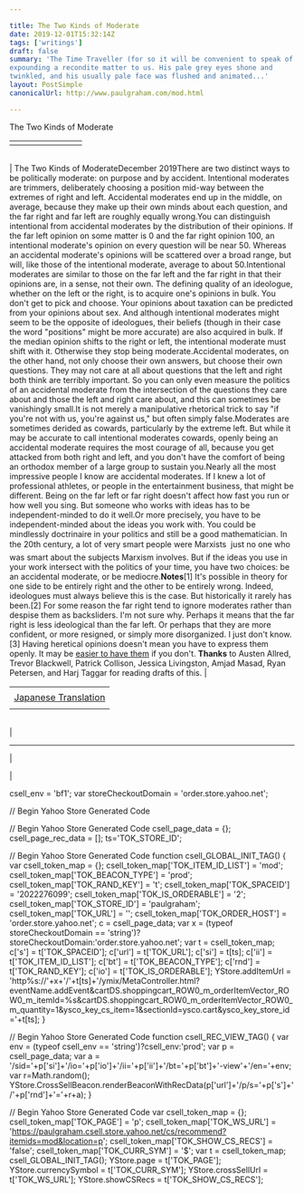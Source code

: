 ```yaml
---

title: The Two Kinds of Moderate
date: 2019-12-01T15:32:14Z
tags: ['writings']
draft: false
summary: 'The Time Traveller (for so it will be convenient to speak of him) was
expounding a recondite matter to us. His pale grey eyes shone and
twinkled, and his usually pale face was flushed and animated...'
layout: PostSimple
canonicalUrl: http://www.paulgraham.com/mod.html

---
```


 <!-- 
 (new Image).src="https://store.yahoo.net/cgi-bin/refsd?e=http://www.paulgraham.com/mod.html&h=www.paulgraham.com&v=1.0&dr=" + escape(document.referrer); 
 -->

The Two Kinds of Moderate

|     |     |     |     |     |     |     |     |
| --- | --- | --- | --- | --- | --- | --- | --- |
|     |     |

|     |
| --- |

| The Two Kinds of ModerateDecember 2019There are two distinct ways to be politically moderate: on purpose
and by accident. Intentional moderates are trimmers, deliberately
choosing a position mid-way between the extremes of right and left.
Accidental moderates end up in the middle, on average, because they
make up their own minds about each question, and the far right and
far left are roughly equally wrong.You can distinguish intentional from accidental moderates by the
distribution of their opinions. If the far left opinion on some
matter is 0 and the far right opinion 100, an intentional moderate's
opinion on every question will be near 50. Whereas an accidental
moderate's opinions will be scattered over a broad range, but will,
like those of the intentional moderate, average to about 50.Intentional moderates are similar to those on the far left and the
far right in that their opinions are, in a sense, not their own.
The defining quality of an ideologue, whether on the left or the
right, is to acquire one's opinions in bulk. You don't get to pick
and choose. Your opinions about taxation can be predicted from your
opinions about sex. And although intentional moderates
might seem to be the opposite of ideologues, their beliefs (though
in their case the word "positions" might be more accurate) are also
acquired in bulk. If the median opinion shifts to the right or left,
the intentional moderate must shift with it. Otherwise they stop
being moderate.Accidental moderates, on the other hand, not only choose their own
answers, but choose their own questions. They may not care at all
about questions that the left and right both think are terribly
important. So you can only even measure the politics of an accidental
moderate from the intersection of the questions they care about and
those the left and right care about, and this can
sometimes be vanishingly small.It is not merely a manipulative rhetorical trick to say "if you're
not with us, you're against us," but often simply false.Moderates are sometimes derided as cowards, particularly by
the extreme left. But while it may be accurate to call intentional
moderates cowards, openly being an accidental moderate requires the
most courage of all, because you get attacked from both right and
left, and you don't have the comfort of being an orthodox member
of a large group to sustain you.Nearly all the most impressive people I know are accidental moderates.
If I knew a lot of professional athletes, or people in the entertainment
business, that might be different. Being on the far left or far
right doesn't affect how fast you run or how well you sing. But
someone who works with ideas has to be independent-minded to do it
well.Or more precisely, you have to be independent-minded about the ideas
you work with. You could be mindlessly doctrinaire in your politics
and still be a good mathematician. In the 20th century, a lot of
very smart people were Marxists  just no one who was smart about
the subjects Marxism involves. But if the ideas you use in your
work intersect with the politics of your time, you have two choices:
be an accidental moderate, or be mediocre.**Notes**[1] It's possible in theory for one side to be entirely right and
the other to be entirely wrong. Indeed, ideologues must always
believe this is the case. But historically it rarely has been.[2] For some reason the far right tend to ignore moderates rather
than despise them as backsliders. I'm not sure why. Perhaps it
means that the far right is less ideological than the far left. Or
perhaps that they are more confident, or more resigned, or simply
more disorganized. I just don't know.[3] Having heretical opinions doesn't mean you have to express
them openly. It may be
[easier to have them](say.html) if you don't.
**Thanks** to Austen Allred, Trevor Blackwell, Patrick Collison, Jessica Livingston,
Amjad Masad, Ryan Petersen, and Harj Taggar for reading drafts of this. |

|                                                                    |
| ------------------------------------------------------------------ |
|                                                                    |
| [Japanese Translation](https://note.com/tokyojack/n/n64147f0ff2f3) |
|                                                                    |

|     |
| --- |

|

---

|

|

csell_env = 'bf1';
var storeCheckoutDomain = 'order.store.yahoo.net';

// Begin Yahoo Store Generated Code

// Begin Yahoo Store Generated Code
csell_page_data = {}; csell_page_rec_data = []; ts='TOK_STORE_ID';

// Begin Yahoo Store Generated Code
function csell_GLOBAL_INIT_TAG() { var csell_token_map = {}; csell_token_map['TOK\_ITEM\_ID\_LIST'] = 'mod'; csell_token_map['TOK\_BEACON\_TYPE'] = 'prod'; csell_token_map['TOK\_RAND\_KEY'] = 't'; csell_token_map['TOK\_SPACEID'] = '2022276099'; csell_token_map['TOK\_IS\_ORDERABLE'] = '2'; csell_token_map['TOK\_STORE\_ID'] = 'paulgraham'; csell_token_map['TOK\_URL'] = ''; csell_token_map['TOK\_ORDER\_HOST'] = 'order.store.yahoo.net'; c = csell_page_data; var x = (typeof storeCheckoutDomain == 'string')?storeCheckoutDomain:'order.store.yahoo.net'; var t = csell_token_map; c['s'] = t['TOK\_SPACEID']; c['url'] = t['TOK\_URL']; c['si'] = t[ts]; c['ii'] = t['TOK\_ITEM\_ID\_LIST']; c['bt'] = t['TOK\_BEACON\_TYPE']; c['rnd'] = t['TOK\_RAND\_KEY']; c['io'] = t['TOK\_IS\_ORDERABLE']; YStore.addItemUrl = 'http%s://'+x+'/'+t[ts]+'/ymix/MetaController.html?eventName.addEvent&cartDS.shoppingcart_ROW0_m_orderItemVector_ROW0_m_itemId=%s&cartDS.shoppingcart_ROW0_m_orderItemVector_ROW0_m_quantity=1&ysco_key_cs_item=1&sectionId=ysco.cart&ysco_key_store_id='+t[ts]; }

// Begin Yahoo Store Generated Code
function csell_REC_VIEW_TAG() { var env = (typeof csell_env == 'string')?csell_env:'prod'; var p = csell_page_data; var a = '/sid='+p['si']+'/io='+p['io']+'/ii='+p['ii']+'/bt='+p['bt']+'-view'+'/en='+env; var r=Math.random(); YStore.CrossSellBeacon.renderBeaconWithRecData(p['url']+'/p/s='+p['s']+'/'+p['rnd']+'='+r+a); }

// Begin Yahoo Store Generated Code
var csell_token_map = {}; csell_token_map['TOK\_PAGE'] = 'p'; csell_token_map['TOK\_WS\_URL'] = 'https://paulgraham.csell.store.yahoo.net/cs/recommend?itemids=mod&location=p'; csell_token_map['TOK\_SHOW\_CS\_RECS'] = 'false'; csell_token_map['TOK\_CURR\_SYM'] = '$'; var t = csell_token_map; csell_GLOBAL_INIT_TAG(); YStore.page = t['TOK\_PAGE']; YStore.currencySymbol = t['TOK\_CURR\_SYM']; YStore.crossSellUrl = t['TOK\_WS\_URL']; YStore.showCSRecs = t['TOK\_SHOW\_CS\_RECS'];
